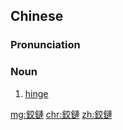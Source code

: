 {{also|铰链}}
==Chinese==
{{zh-forms|s=铰链}}

===Pronunciation===
{{zh-pron
|m=jiǎoliàn
|c=gaau2 lin6
|cat=n
}}

===Noun===
{{zh-noun}}

# [[hinge]] {{gloss|device for the pivoting of a door}}

[[mg:鉸鏈]]
[[chr:鉸鏈]]
[[zh:鉸鏈]]